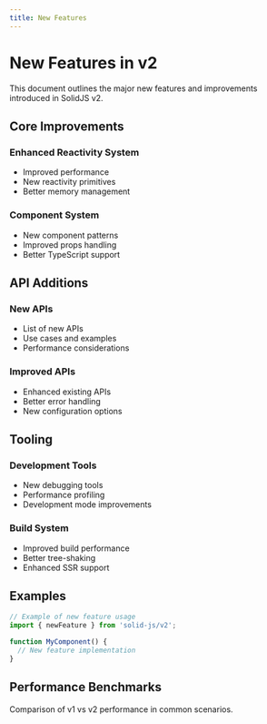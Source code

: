 ```yaml
---
title: New Features
---
```


# New Features in v2

This document outlines the major new features and improvements introduced in SolidJS v2.

## Core Improvements

### Enhanced Reactivity System
- Improved performance
- New reactivity primitives
- Better memory management

### Component System
- New component patterns
- Improved props handling
- Better TypeScript support

## API Additions

### New APIs
- List of new APIs
- Use cases and examples
- Performance considerations

### Improved APIs
- Enhanced existing APIs
- Better error handling
- New configuration options

## Tooling

### Development Tools
- New debugging tools
- Performance profiling
- Development mode improvements

### Build System
- Improved build performance
- Better tree-shaking
- Enhanced SSR support

## Examples

```jsx
// Example of new feature usage
import { newFeature } from 'solid-js/v2';

function MyComponent() {
  // New feature implementation
}
```

## Performance Benchmarks

Comparison of v1 vs v2 performance in common scenarios. 